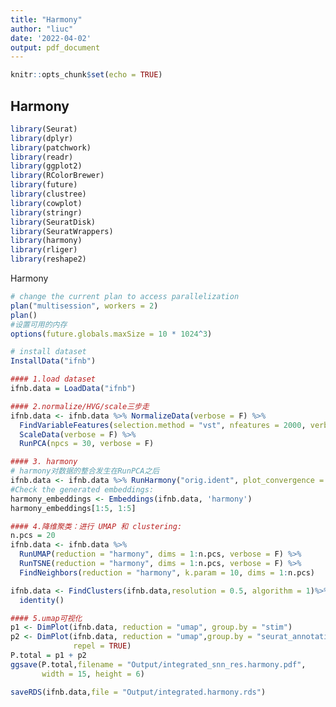 ```yaml
---
title: "Harmony"
author: "liuc"
date: '2022-04-02'
output: pdf_document
---
```


```r
knitr::opts_chunk$set(echo = TRUE)
```

## Harmony

```r
library(Seurat)
library(dplyr)
library(patchwork)
library(readr)
library(ggplot2)
library(RColorBrewer)
library(future)
library(clustree)
library(cowplot)
library(stringr)
library(SeuratDisk)
library(SeuratWrappers)
library(harmony)
library(rliger)
library(reshape2)
```

Harmony

```r
# change the current plan to access parallelization
plan("multisession", workers = 2)
plan()
#设置可用的内存
options(future.globals.maxSize = 10 * 1024^3)
```

```r
# install dataset
InstallData("ifnb")

#### 1.load dataset
ifnb.data = LoadData("ifnb")

#### 2.normalize/HVG/scale三步走
ifnb.data <- ifnb.data %>% NormalizeData(verbose = F) %>%
  FindVariableFeatures(selection.method = "vst", nfeatures = 2000, verbose = F) %>% 
  ScaleData(verbose = F) %>%
  RunPCA(npcs = 30, verbose = F)

#### 3. harmony
# harmony对数据的整合发生在RunPCA之后
ifnb.data <- ifnb.data %>% RunHarmony("orig.ident", plot_convergence = T)
#Check the generated embeddings:
harmony_embeddings <- Embeddings(ifnb.data, 'harmony')
harmony_embeddings[1:5, 1:5]

#### 4.降维聚类：进行 UMAP 和 clustering:
n.pcs = 20
ifnb.data <- ifnb.data %>% 
  RunUMAP(reduction = "harmony", dims = 1:n.pcs, verbose = F) %>% 
  RunTSNE(reduction = "harmony", dims = 1:n.pcs, verbose = F) %>% 
  FindNeighbors(reduction = "harmony", k.param = 10, dims = 1:n.pcs)

ifnb.data <- FindClusters(ifnb.data,resolution = 0.5, algorithm = 1)%>% 
  identity()

#### 5.umap可视化
p1 <- DimPlot(ifnb.data, reduction = "umap", group.by = "stim")
p2 <- DimPlot(ifnb.data, reduction = "umap",group.by = "seurat_annotations", label = TRUE,
              repel = TRUE)
P.total = p1 + p2
ggsave(P.total,filename = "Output/integrated_snn_res.harmony.pdf",
       width = 15, height = 6)

saveRDS(ifnb.data,file = "Output/integrated.harmony.rds")
```

